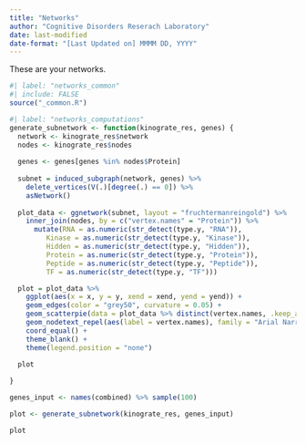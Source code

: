```yaml
---
title: "Networks"
author: "Cognitive Disorders Reserach Laboratory"
date: last-modified
date-format: "[Last Updated on] MMMM DD, YYYY"
---
```


These are your networks.

```r
#| label: "networks_common"
#| include: FALSE
source("_common.R")
```

```r
#| label: "networks_computations"
generate_subnetwork <- function(kinograte_res, genes) {
  network <- kinograte_res$network
  nodes <- kinograte_res$nodes
  
  genes <- genes[genes %in% nodes$Protein]
  
  subnet = induced_subgraph(network, genes) %>%
    delete_vertices(V(.)[degree(.) == 0]) %>%
    asNetwork()
  
  plot_data <- ggnetwork(subnet, layout = "fruchtermanreingold") %>%
    inner_join(nodes, by = c("vertex.names" = "Protein")) %>%
      mutate(RNA = as.numeric(str_detect(type.y, "RNA")),
         Kinase = as.numeric(str_detect(type.y, "Kinase")),
         Hidden = as.numeric(str_detect(type.y, "Hidden")),
         Protein = as.numeric(str_detect(type.y, "Protein")),
         Peptide = as.numeric(str_detect(type.y, "Peptide")),
         TF = as.numeric(str_detect(type.y, "TF")))

  plot = plot_data %>%
    ggplot(aes(x = x, y = y, xend = xend, yend = yend)) +
    geom_edges(color = "grey50", curvature = 0.05) +
    geom_scatterpie(data = plot_data %>% distinct(vertex.names, .keep_all = TRUE), cols = c("RNA", "Kinase", "Hidden", "Protein", "Peptide", "TF"), pie_scale = .5) + 
    geom_nodetext_repel(aes(label = vertex.names), family = "Arial Narrow", fontface = "bold.italic", size = 9 / ggplot2:::.pt, box.padding = unit(.25, "lines")) +
    coord_equal() +
    theme_blank() +
    theme(legend.position = "none")
  
  plot

}
```

```r
genes_input <- names(combined) %>% sample(100)

plot <- generate_subnetwork(kinograte_res, genes_input)

plot
```